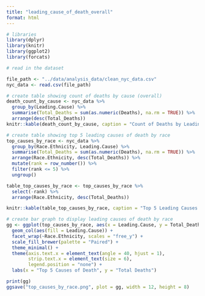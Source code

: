 ```yaml
---
title: "leading_cause_of_death_overall"
format: html
---
```


```r
# libraries
library(dplyr)
library(knitr)
library(ggplot2)
library(forcats)

# read in the dataset

file_path <- "../data/analysis_data/clean_nyc_data.csv"
nyc_data <- read.csv(file_path)

```

```r
# create table showing count of deaths by cause (overall)
death_count_by_cause <- nyc_data %>%
  group_by(Leading.Cause) %>%
  summarise(Total_Deaths = sum(as.numeric(Deaths), na.rm = TRUE)) %>%
  arrange(desc(Total_Deaths))
knitr::kable(death_count_by_cause, caption = "Count of Deaths by Leading Cause")

```

```r
# create table showing top 5 leading causes of death by race
top_causes_by_race <- nyc_data %>%
  group_by(Race.Ethnicity, Leading.Cause) %>%
  summarise(Total_Deaths = sum(as.numeric(Deaths), na.rm = TRUE)) %>%
  arrange(Race.Ethnicity, desc(Total_Deaths)) %>%
  mutate(rank = row_number()) %>%
  filter(rank <= 5) %>%
  ungroup()

table_top_causes_by_race <- top_causes_by_race %>%
  select(-rank) %>%
  arrange(Race.Ethnicity, desc(Total_Deaths))

knitr::kable(table_top_causes_by_race, caption = "Top 5 Leading Causes of Death by Race")

# create bar graph to display leading causes of death by race
gg <- ggplot(top_causes_by_race, aes(x = Leading.Cause, y = Total_Deaths)) +
  geom_col(aes(fill = Leading.Cause)) + 
  facet_wrap(~Race.Ethnicity, scales = "free_y") + 
  scale_fill_brewer(palette = "Paired") + 
  theme_minimal() + 
  theme(axis.text.x = element_text(angle = 40, hjust = 1), 
        strip.text.x = element_text(size = 6), 
        legend.position = "none") + 
  labs(x = "Top 5 Causes of Death", y = "Total Deaths") 

print(gg)
ggsave("top_causes_by_race.png", plot = gg, width = 12, height = 8)

```
